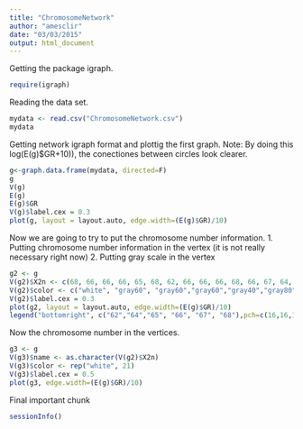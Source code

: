 ```yaml
---
title: "ChromosomeNetwork"
author: "amesclir"
date: "03/03/2015"
output: html_document
---
```

Getting the package igraph.
```r
require(igraph)
```

Reading the data set.

```r
mydata <- read.csv("ChromosomeNetwork.csv")
mydata
```

Getting network igraph format and plottig the first graph.
Note: By doing this log(E(g)$GR+10)), the conectiones between circles look clearer.

```r
g<-graph.data.frame(mydata, directed=F)
g
V(g)
E(g)
E(g)$GR
V(g)$label.cex = 0.3
plot(g, layout = layout.auto, edge.width=(E(g)$GR)/10)

```

Now we are going to try to put the chromosome number information.
1. Putting chromosome number information in the vertex (it is not really necessary right now)
2. Putting gray scale in the vertex

```r
g2 <- g
V(g2)$X2n <- c(68, 66, 66, 66, 65, 68, 62, 66, 66, 66, 68, 66, 67, 64, 64, 62, 67, 66, 64, 65, 67)
V(g2)$color <- c("white", "gray60", "gray60","gray60","gray40","gray80","black","gray60","gray60","gray60", "white", "gray60", "gray80", "gray20","gray20","black", "gray80","gray60","gray20","gray40","gray80")   
V(g2)$label.cex = 0.3
plot(g2, layout = layout.auto, edge.width=(E(g)$GR)/10)
legend("bottomright", c("62","64","65", "66", "67", "68"),pch=c(16,16,16,16,16,1),col=c("black", "gray20", "gray40", "gray60", "gray80", "black"),cex=0.7)

```

Now the chromosome number in the vertices.

```r
g3 <- g
V(g3)$name <- as.character(V(g2)$X2n)
V(g3)$color <- rep("white", 21)
V(g3)$label.cex = 0.5
plot(g3, edge.width=(E(g)$GR)/10)

```

Final important chunk
```r
sessionInfo()
```

